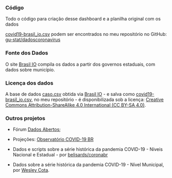 ### Código

Todo o código para criação desse dashboard e a planilha original com os dados 

[covid19-brasil_io.csv](https://github.com/gu-stat/dados_covid19_br/blob/master/covid19-brasil_io_novo.csv) podem ser encontrados no meu repositório no GitHub: [gu-stat/dadoscoronavirus](https://github.com/gu-stat/dadoscoronavirus)

### Fonte dos Dados

O site [Brasil IO](https://brasil.io/dataset/covid19/caso) compila os dados a partir dos governos estaduais, com dados sobre município.

### Licença dos dados
A base de dados [caso.csv](https://data.brasil.io/dataset/covid19/_meta/list.html) obtida via [Brasil IO](https://brasil.io/dataset/covid19/caso) - e salva como [covid19-brasil_io.csv](https://github.com/gu-stat/dados_covid19_br/blob/master/covid19-brasil_io_novo.csv), no meu repositório - é disponibilizada sob a licença: [Creative Commons Attribution-ShareAlike 4.0 International (CC BY-SA 4.0)](https://creativecommons.org/licenses/by-sa/4.0/). 

### Outros projetos

* Fórum [Dados Abertos](https://dadosabertos.social/t/dados-sobre-a-pandemia-do-novo-coronavirus/267);

* Projeções: [Observatório COVID-19 BR](https://covid19br.github.io/)

* Dados e scripts sobre a série histórica da pandemia COVID-19 - Níveis Nacional e Estadual - por [belisards/coronabr](https://github.com/belisards/coronabr)

* Dados sobre a série histórica da pandemia COVID-19 - Nível Municipal, por [Wesley Cota](https://labs.wesleycota.com/sarscov2/br/).